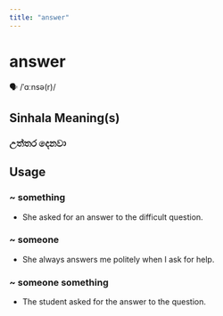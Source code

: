 ```yaml
---
title: "answer"
---
```


# answer

🗣️ /ˈɑːnsə(r)/

## Sinhala Meaning(s)

### උත්තර දෙනවා

## Usage

### ~ something

- She asked for an answer to the difficult question.


### ~ someone

- She always answers me politely when I ask for help.


### ~ someone something

- The student asked for the answer to the question.

